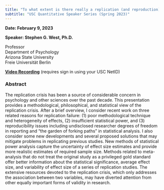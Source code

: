```yaml
---
title: "To what extent is there really a replication (and reproduction) crisis?"
subtitle: "USC Quantitative Speaker Series (Spring 2023)"
---
```


**Date: February 9, 2023**

**Speaker: Stephen G. West, Ph.D.**

Professor\
Department of Psychology\
Arizona State University\
Freie Universität Berlin

[**Video Recording**](https://drive.google.com/file/d/1oV6YYLpYbcC9Mtrrr8_3z85ph5Pwf3lh/view?usp=share_link) (requires sign in using your USC NetID)

### Abstract

The replication crisis has been a source of considerable concern in psychology and other sciences over the past decade. This presentation provides a methodological, philosophical, and statistical view of the replication crisis. After a brief overview, I consider recent work on three related reasons for replication failure: (1) poor methodological technique and heterogeneity of effects, (2) insufficient statistical power, and (3) reproducibility issues including undisclosed researcher degrees of freedom in reporting and "the garden of forking paths" in statistical analysis. I also consider some new developments and several proposed solutions that may mitigate problems in replicating previous studies. New methods of statistical power analysis capture the uncertainty of effect size estimates and provide more realistic estimates of required sample size. Methods related to meta-analysis that do not treat the original study as a privileged gold standard offer better information about the statistical significance, average effect size, and variability of effect size of a series of replication studies. The extensive resources devoted to the replication crisis, which only addresses the association between two variables, may have diverted attention from other equally important forms of validity in research.
